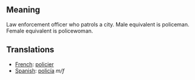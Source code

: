 == Meaning ==

Law enforcement officer who patrols a city.  Male equivalent is policeman.  Female equivalent is policewoman.

== Translations ==

*[[French]]: [[policier]]
*[[Spanish]]: [[policía]] ''m/f''